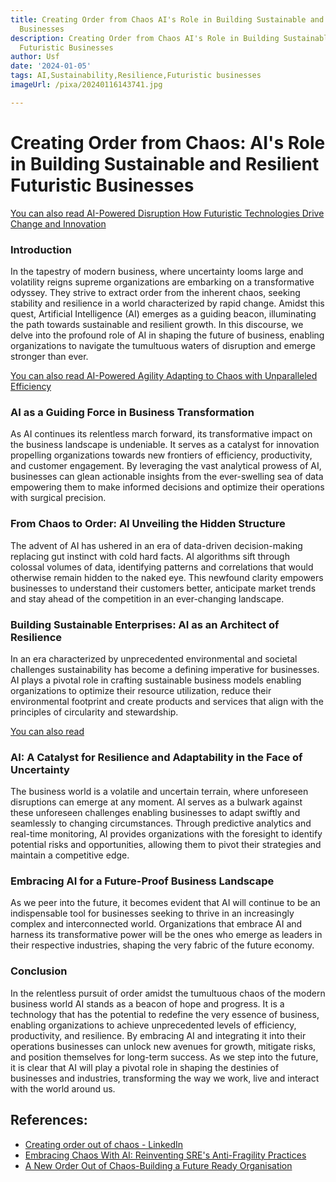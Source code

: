 ```yaml
---
title: Creating Order from Chaos AI's Role in Building Sustainable and Resilient Futuristic
  Businesses
description: Creating Order from Chaos AI's Role in Building Sustainable and Resilient
  Futuristic Businesses
author: Usf
date: '2024-01-05'
tags: AI,Sustainability,Resilience,Futuristic businesses
imageUrl: /pixa/20240116143741.jpg

---
```

# Creating Order from Chaos: AI's Role in Building Sustainable and  Resilient  Futuristic  Businesses

[You can also read AI-Powered  Disruption How  Futuristic Technologies Drive Change and Innovation](AI-Powered%20Disruption%20How%20Futuristic%20Technologies%20Drive%20Change%20and%20Innovation)


### Introduction
In the  tapestry of modern business, where uncertainty looms  large and volatility reigns supreme organizations are embarking on a  transformative odyssey. They strive  to extract order from the inherent chaos, seeking stability and resilience in a world characterized  by rapid change. Amidst  this quest,  Artificial Intelligence (AI) emerges as a guiding beacon, illuminating the path towards sustainable and resilient growth. In this discourse, we  delve into the profound  role of AI in shaping the future of business, enabling organizations to navigate  the tumultuous waters  of disruption and emerge stronger than  ever.

[You can  also  read AI-Powered Agility Adapting to Chaos with Unparalleled Efficiency](AI-Powered%20Agility%20Adapting%20to%20Chaos%20with%20Unparalleled%20Efficiency)


### AI as a Guiding Force in Business Transformation
As AI continues its relentless march forward, its  transformative impact on the business landscape is undeniable.  It serves  as a catalyst for innovation propelling organizations towards new frontiers of efficiency, productivity, and  customer engagement. By leveraging the vast analytical prowess of AI, businesses  can glean actionable insights from the ever-swelling sea of data empowering them to make informed decisions and optimize their  operations with surgical precision.

### From  Chaos to Order: AI Unveiling the Hidden Structure
The advent of AI has ushered in an era  of data-driven decision-making replacing  gut instinct with cold hard facts. AI algorithms  sift through colossal volumes of data,  identifying patterns and correlations that would  otherwise remain hidden to the naked eye. This newfound clarity empowers businesses to understand their customers better, anticipate market trends and stay ahead  of the competition in an ever-changing landscape.

### Building Sustainable Enterprises: AI as an  Architect of Resilience
In an era characterized by unprecedented  environmental and societal challenges sustainability has  become a defining imperative  for businesses. AI plays a pivotal role in crafting sustainable business models enabling organizations  to optimize their resource utilization, reduce their environmental footprint and create products and services that  align with the principles of circularity and stewardship.

[You can  also read ]()


### AI:  A Catalyst for Resilience and Adaptability in the  Face of Uncertainty
The business world is a volatile  and uncertain terrain, where unforeseen disruptions can emerge at any moment.  AI serves as a bulwark against these unforeseen challenges  enabling businesses to adapt swiftly and seamlessly to changing circumstances. Through predictive analytics and real-time monitoring,  AI provides organizations with the foresight to identify potential risks and opportunities, allowing  them to pivot their strategies and maintain a competitive edge.

### Embracing AI for a Future-Proof Business Landscape
As we peer  into the future, it becomes evident that AI will continue to be an indispensable tool for businesses seeking to thrive in an increasingly complex and interconnected world. Organizations that embrace AI and harness its transformative power will be the ones who emerge as  leaders  in their respective industries, shaping the very fabric of the future economy.

### Conclusion
In the  relentless pursuit of order amidst the tumultuous chaos of the modern business world AI stands as a beacon of hope and progress. It  is a technology that has the potential to redefine the very essence of business, enabling organizations to achieve unprecedented levels of efficiency, productivity, and resilience. By  embracing AI and integrating it into their operations businesses  can unlock new avenues for growth, mitigate risks, and  position themselves for  long-term success. As we step into the future, it is clear that AI will play a  pivotal role in shaping the destinies of businesses and industries, transforming the way we work, live  and interact with  the world around us.

## References:
- [Creating order out of chaos - LinkedIn](https://www.linkedin.com/pulse/creating-order-out-chaos-intentional-futures?trk=organization_guest_main-feed-card_feed-article-content)
- [Embracing Chaos With AI: Reinventing SRE's Anti-Fragility Practices](https://devops.com/?p=163991)
- [A New Order Out of Chaos-Building a Future Ready Organisation](https://nasscom.in/knowledge-center/publications/new-order-out-chaos-building-future-ready-organisation)
